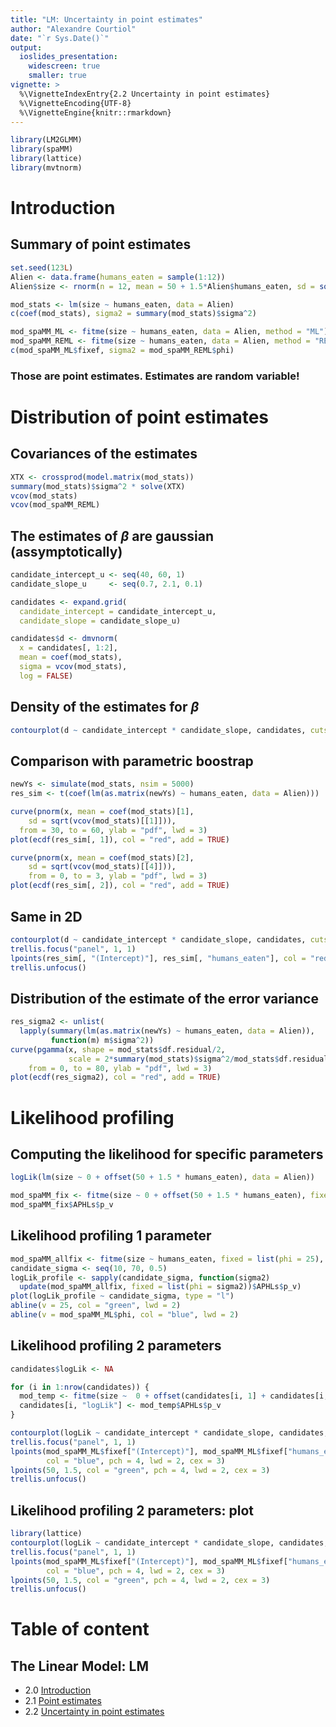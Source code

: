 ```yaml
---
title: "LM: Uncertainty in point estimates"
author: "Alexandre Courtiol"
date: "`r Sys.Date()`"
output:
  ioslides_presentation:
    widescreen: true
    smaller: true
vignette: >
  %\VignetteIndexEntry{2.2 Uncertainty in point estimates}
  %\VignetteEncoding{UTF-8}
  %\VignetteEngine{knitr::rmarkdown}
---
```


```r
library(LM2GLMM)
library(spaMM)
library(lattice)
library(mvtnorm)
```

# Introduction

## Summary of point estimates

```r
set.seed(123L)
Alien <- data.frame(humans_eaten = sample(1:12))
Alien$size <- rnorm(n = 12, mean = 50 + 1.5*Alien$humans_eaten, sd = sqrt(25))

mod_stats <- lm(size ~ humans_eaten, data = Alien)
c(coef(mod_stats), sigma2 = summary(mod_stats)$sigma^2)

mod_spaMM_ML <- fitme(size ~ humans_eaten, data = Alien, method = "ML")      ## residual variance
mod_spaMM_REML <- fitme(size ~ humans_eaten, data = Alien, method = "REML")  ## error variance
c(mod_spaMM_ML$fixef, sigma2 = mod_spaMM_REML$phi)
```

### Those are point estimates. Estimates are random variable!

# Distribution of point estimates

## Covariances of the estimates

```r
XTX <- crossprod(model.matrix(mod_stats))
summary(mod_stats)$sigma^2 * solve(XTX)
vcov(mod_stats)
vcov(mod_spaMM_REML)
```

## The estimates of $\beta$ are gaussian (assymptotically)

```r
candidate_intercept_u <- seq(40, 60, 1)
candidate_slope_u     <- seq(0.7, 2.1, 0.1)

candidates <- expand.grid(
  candidate_intercept = candidate_intercept_u,
  candidate_slope = candidate_slope_u)

candidates$d <- dmvnorm(
  x = candidates[, 1:2],
  mean = coef(mod_stats),
  sigma = vcov(mod_stats),
  log = FALSE)
```

## Density of the estimates for $\beta$

```r
contourplot(d ~ candidate_intercept * candidate_slope, candidates, cuts = 5)
```

## Comparison with parametric boostrap

```r
newYs <- simulate(mod_stats, nsim = 5000)
res_sim <- t(coef(lm(as.matrix(newYs) ~ humans_eaten, data = Alien)))
```

<div class="columns-2">

```r
curve(pnorm(x, mean = coef(mod_stats)[1],
    sd = sqrt(vcov(mod_stats)[[1]])),
  from = 30, to = 60, ylab = "pdf", lwd = 3)
plot(ecdf(res_sim[, 1]), col = "red", add = TRUE)
```

```r
curve(pnorm(x, mean = coef(mod_stats)[2],
    sd = sqrt(vcov(mod_stats)[[4]])),
    from = 0, to = 3, ylab = "pdf", lwd = 3)
plot(ecdf(res_sim[, 2]), col = "red", add = TRUE)
```


## Same in 2D

```r
contourplot(d ~ candidate_intercept * candidate_slope, candidates, cuts = 5)
trellis.focus("panel", 1, 1) 
lpoints(res_sim[, "(Intercept)"], res_sim[, "humans_eaten"], col = "red", pch = 1, cex = 0.5, lwd = 0.2)
trellis.unfocus()
```

## Distribution of the estimate of the error variance

```r
res_sigma2 <- unlist(
  lapply(summary(lm(as.matrix(newYs) ~ humans_eaten, data = Alien)),
         function(m) m$sigma^2))
curve(pgamma(x, shape = mod_stats$df.residual/2,
             scale = 2*summary(mod_stats)$sigma^2/mod_stats$df.residual),
    from = 0, to = 80, ylab = "pdf", lwd = 3)
plot(ecdf(res_sigma2), col = "red", add = TRUE)
```

# Likelihood profiling

## Computing the likelihood for specific parameters

```r
logLik(lm(size ~ 0 + offset(50 + 1.5 * humans_eaten), data = Alien))

mod_spaMM_fix <- fitme(size ~ 0 + offset(50 + 1.5 * humans_eaten), fixed = list(phi = 25), data = Alien)
mod_spaMM_fix$APHLs$p_v
```

## Likelihood profiling 1 parameter

```r
mod_spaMM_allfix <- fitme(size ~ humans_eaten, fixed = list(phi = 25), data = Alien)
candidate_sigma <- seq(10, 70, 0.5)
logLik_profile <- sapply(candidate_sigma, function(sigma2) 
  update(mod_spaMM_allfix, fixed = list(phi = sigma2))$APHLs$p_v)
plot(logLik_profile ~ candidate_sigma, type = "l")
abline(v = 25, col = "green", lwd = 2)
abline(v = mod_spaMM_ML$phi, col = "blue", lwd = 2)
```

## Likelihood profiling 2 parameters

```r
candidates$logLik <- NA

for (i in 1:nrow(candidates)) {
  mod_temp <- fitme(size ~  0 + offset(candidates[i, 1] + candidates[i, 2] * humans_eaten), data = Alien)
  candidates[i, "logLik"] <- mod_temp$APHLs$p_v
}
```
```r
contourplot(logLik ~ candidate_intercept * candidate_slope, candidates, cuts = 15)
trellis.focus("panel", 1, 1) 
lpoints(mod_spaMM_ML$fixef["(Intercept)"], mod_spaMM_ML$fixef["humans_eaten"],
        col = "blue", pch = 4, lwd = 2, cex = 3)
lpoints(50, 1.5, col = "green", pch = 4, lwd = 2, cex = 3)
trellis.unfocus()
```

## Likelihood profiling 2 parameters: plot

```r
library(lattice)
contourplot(logLik ~ candidate_intercept * candidate_slope, candidates, cuts = 15)
trellis.focus("panel", 1, 1) 
lpoints(mod_spaMM_ML$fixef["(Intercept)"], mod_spaMM_ML$fixef["humans_eaten"],
        col = "blue", pch = 4, lwd = 2, cex = 3)
lpoints(50, 1.5, col = "green", pch = 4, lwd = 2, cex = 3)
trellis.unfocus()
```


# Table of content

## The Linear Model: LM

* 2.0 [Introduction](./LM_intro.html)
* 2.1 [Point estimates](./LM_point_estimates.html)
* 2.2 [Uncertainty in point estimates](./LM_uncertainty.html)

